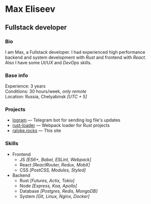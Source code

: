 # Max Eliseev
## Fullstack developer

### Bio
I am Max, a Fullstack developer. I had experienced high performance
backend and system development with *Rust* and frontend with *React*.  
Also I have some *UI/UX* and *DevOps* skills.

### Base info
Experience: 3 years  
Conditions: 30 hours/week, *only remote*  
Location: Russia, Chelyabinsk *[UTC + 5]*  

### Projects
- [logram](https://github.com/Ralvke/logram) — Telegram bot for sending log file's updates
- [rust-loader](https://github.com/Ralvke/rust-loader) — Webpack loader for Rust projects
- [ralvke.rocks](https://github.com/Ralvke/ralvke.rocks) — This site

### Skills
- Frontend
  - JS *[ES6+, Babel, ESLint, Webpack]*
  - React *[ReactRouter, Redux, MobX]*
  - CSS *[PostCSS, Modules, Styled]*
- Backend
  - Rust *[Futures, Actix, Tokio]*
  - Node *[Express, Koa, Apollo]*
  - Database *[Postgres, Redis, MongoDB]*
  - System *[Git, Linux, Nginx, Docker]*

